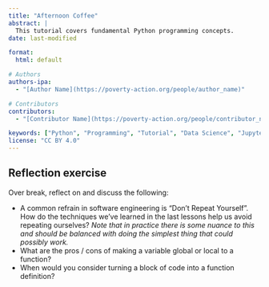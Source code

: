 ```yaml
---
title: "Afternoon Coffee"
abstract: |
  This tutorial covers fundamental Python programming concepts.
date: last-modified

format:
  html: default

# Authors
authors-ipa:
  - "[Author Name](https://poverty-action.org/people/author_name)"

# Contributors
contributors:
  - "[Contributor Name](https://poverty-action.org/people/contributor_name)"

keywords: ["Python", "Programming", "Tutorial", "Data Science", "Jupyter"]
license: "CC BY 4.0"
---
```


## Reflection exercise

Over break, reflect on and discuss the following:

- A common refrain in software engineering is "Don't Repeat Yourself". How do the techniques we've learned in the last
  lessons help us avoid repeating ourselves? *Note that in practice there is some nuance to this and should be balanced
  with doing the simplest thing that could possibly work.*
- What are the pros / cons of making a variable global or local to a function?
- When would you consider turning a block of code into a function definition?
